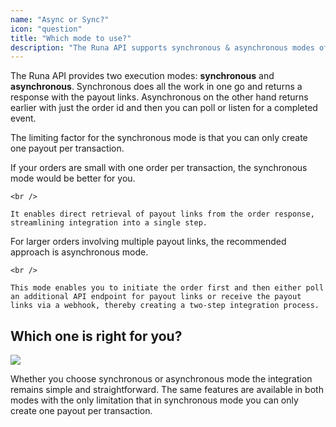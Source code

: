 ```yaml
---
name: "Async or Sync?"
icon: "question"
title: "Which mode to use?"
description: "The Runa API supports synchronous & asynchronous modes of ordering. Which is the right mode depends on your use case."
---
```


The Runa API provides two execution modes: **synchronous** and **asynchronous**. Synchronous does all the work in one go and returns a response with the payout links. Asynchronous on the other hand returns earlier with just the order id and then you can poll or listen for a completed event.

The limiting factor for the synchronous mode is that you can only create one payout per transaction.

<CardGroup cols="2">
  <Card title="Synchronous" icon="arrow-right-arrow-left" href="/getting-started/first-order/sync">
    If your orders are small with one order per transaction, the synchronous mode would be better for you.

    <br />

    It enables direct retrieval of payout links from the order response, streamlining integration into a single step.
  </Card>
  <Card title="Asynchronous" icon="rotate" href="/getting-started/first-order/async">
    For larger orders involving multiple payout links, the recommended approach is asynchronous mode.

    <br />

    This mode enables you to initiate the order first and then either poll an additional API endpoint for payout links or receive the payout links via a webhook, thereby creating a two-step integration process.
  </Card>
</CardGroup>

## Which one is right for you?

![](https://files.readme.io/0eca506-image.png)

Whether you choose synchronous or asynchronous mode the integration remains simple and straightforward. The same features are available in both modes with the only limitation that in synchronous mode you can only create one payout per transaction.